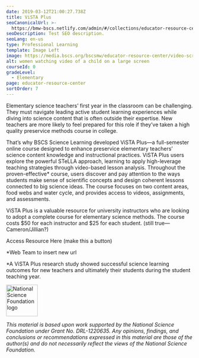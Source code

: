 ```yaml
---
date: 2019-03-12T21:00:27.738Z
title: ViSTA Plus
seoCanonicalUrl: >-
  https://bmw-bscs.netlify.com/admin/#/collections/educator-resource-center/vista-plus
seoDescription: Test SEO description.
seoLang: en-us
type: Professional Learning
template: Image Left
image: https://media.bscs.org/bscsmw/educator-resource-center/video-screen.jpg
alt: women watching video of a child on a large screen
courseId: 0
gradeLevel:
  - Elementary
page: educator-resource-center
sortOrder: 7
---
```

Elementary science teachers’ first year in the classroom can be challenging. They must navigate leading active student learning experiences while diving into science content that is often outside their expertise. New teachers are more likely to feel prepared for this role if they’ve taken a high quality preservice methods course in college.  

That’s why BSCS Science Learning developed ViSTA Plus—a full-semester online course designed to enhance preservice elementary teachers’ science content knowledge and instructional practices. ViSTA Plus users explore the powerful STeLLA approach, learning to apply high-leverage teaching strategies through video-based lesson analysis. Throughout the proven-effective* course, users discover and pay attention to the ways students make sense of scientific concepts and design coherent lessons connected to big science ideas. The course focuses on two content areas, food webs and water cycle, and provides access to videos, assignments, and assessments.  

ViSTA Plus is a valuable resource for university instructors who are looking to adopt a complete course for elementary science methods. The course costs $50 for each instructor and $25 for each student. (still true—Cameron/Jillian?)

Access Resource Here (make this a button) 

\*Web Team to insert new url

\*A ViSTA Plus research study showed successful science learning outcomes for new teachers and ultimately their students during the student teaching year.  

<div class="d-flex justify-content-center">
  <div class="p-2">
    <a href="https://www.nsf.gov" target="_blank" rel="noopener noreferrer">
      <img src="/assets/nsf_logo.svg" alt="National Science Foundation logo" style="height: 85px;" />
    </a>
  </div>
  <p class="p-2" style="margin: 0;"></p>

_This material is based upon work supported by the National Science Foundation under Grant No._ _DRL-1220635. Any opinions, findings, and conclusions or recommendations expressed in this material are those of the author(s) and do not necessarily reflect the views of the National Science Foundation._
